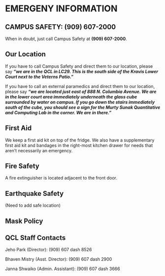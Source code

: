 # EMERGENY INFORMATION

## CAMPUS SAFETY: (909) 607-2000
When in doubt, just call Campus Safety at **(909) 607-2000**.

## Our Location
If you have to call Campus Safety and direct them to our location, please say ***"we are in the QCL in LC29. This is the south side of the Kravis Lower Court next to the Veterns Patio."***

If you have to call an external paramedics and direct them to our location, please say ***"we are located just east of 888 N. Columbia Avenue. We are in the lower court area immediately underneath the glass cube surrounded by water on campus. If you go down the stairs immediately south of the cube, you should see a sign for the Murty Sunak Quantitative and Computing Lab in the corner. We are in there."***

## First Aid
We keep a first aid kit on top of the fridge. We also have a supplementary first aid kit and bandages in the right-most kitchen drawer for needs that aren't necessarily an emergency. 

## Fire Safety
A fire extinguisher is located adjacent to the front door. 

## Earthquake Safety
(Need to add safe location)

## Mask Policy

## QCL Staff Contacts
Jeho Park (Director): (909) 607 dash 8526

Bhaven Mistry (Asst. Director): (909) 607 dash 2900

Janna Shwaiko (Admin. Assistant): (909) 607 dash 3666